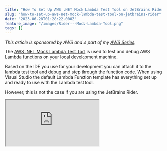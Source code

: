 ```yaml
---
title: "How To Set Up AWS .NET Mock Lambda Test Tool on JetBrains Rider"
slug: "how-to-set-up-aws-net-mock-lambda-test-tool-on-jetbrains-rider"
date: "2023-06-28T01:28:22.000Z"
feature_image: "/images/Rider---Mock-Lambda-Tool.png"
tags: []
---
```


_This article is sponsored by AWS and is part of my [AWS Series](__GHOST_URL__/tag/aws/)._

The [AWS .NET Mock Lambda Test Tool](https://github.com/aws/aws-lambda-dotnet/tree/master/Tools/LambdaTestTool#the-aws-net-mock-lambda-test-tool-preview) is used to test and debug AWS Lambda functions on your local development machine.

Based on the IDE you use for your development you can attach it to the lambda test tool and debug and step through the function code. When using Visual Studio the default Lambda Function template has everything set up and ready to use with the Lambda test tool.

However, this is not the case if you are using the JetBrains Rider.

<iframe src="https://www.youtube.com/embed/oAXB\_QB3jAk?feature=oembed" />

In this post, let’s quickly learn how to set up JetBrains Rrider to work with the .NET Mock Lambda test tool.

AWS .NET Mock Lambda Test Tool
------------------------------

The Mock Lambda Tool helps test the Lambda function locally without deploying it to an AWS environment.

📢

_**Note:** This tool is not a local Lambda environment. This tool is optimized for quick local debugging with minimal dependencies._

The tool is available as a .NET Global tools and can be installed via command line from NuGet. You can find more installation instructions [here](https://github.com/aws/aws-lambda-dotnet/tree/master/Tools/LambdaTestTool#installing-and-running).

    dotnet tool install -g Amazon.Lambda.TestTool-6.0

Setting Up JetBrains Rider With Mock Lambda Test Tool
-----------------------------------------------------

You can find the official instructions to set up the mock lambda test tool with JetBrains Rider [here](https://github.com/aws/aws-lambda-dotnet/tree/master/Tools/LambdaTestTool#configure-for-jetbrains-rider).

We will see two different ways to set up Mock Lambda Test Tool to work with Rider.

### Using Rider .run file

JetBrains Rider uses [run/debug configurations](https://www.jetbrains.com/help/rider/Run_Debug_Configuration.html) to run, debug, deploy, and test your code. Each configuration is a named set of startup properties that define what to execute and what parameters and environment should be used.

1.  Add a new Configuration
2.  Select .NET Executable Configuration Type as shown below

![Adding a .NET Executable type run/debug configuration in JetBrains Rider.](/images/image-15.png)

3\.  Specify the 'Exe path' for the configuration → This is the path to the global Mock Lambda Test tool dll (`Amazon.Lambda.TestTool.BlazorTester.dll`).  
You can find the DLL in the `/.dotnet/tools` folder where the global tools are installed.

4\.  Specify the 'Working Directory' → This is the root of the AWS Lambda Function Project.

![](/images/image-16.png)

Clicking apply and running the project with the new configuration, launches and attaches Rider to the Mock Lambda Test Tool for debugging.

#### Save Configuration to Source Control

To save the configuration file as a project file, you can choose the `Store as project file` option, when creating the run/debug configuration.

This will save the config to a file in the solution and can be checked into source control so that it's available to all team members using JetBrains Rider.

Below is a sample `run.xml` file with the Mock Lambda Test Tool configuration.

Since it uses a relative path to the .NET mock lambda test tool and the project folder, this will work fine on any machine as long as they have the mock tool installed.

    <component name="ProjectRunConfigurationManager">
      <configuration default="false" name="Mock Lambda Test Tool" type="RunExe" factoryName=".NET Executable">
        <option name="EXE_PATH" value="$USER_HOME$/.dotnet/tools/.store/amazon.lambda.testtool-6.0/0.12.2/amazon.lambda.testtool-6.0/0.12.2/tools/net6.0/any/Amazon.Lambda.TestTool.BlazorTester.dll" />
        <option name="PROGRAM_PARAMETERS" value="" />
        <option name="WORKING_DIRECTORY" value="$PROJECT_DIR$/Rider.lambda/src/Rider.lambda/" />
        <option name="PASS_PARENT_ENVS" value="1" />
        <option name="USE_EXTERNAL_CONSOLE" value="0" />
        <option name="USE_MONO" value="0" />
        <option name="RUNTIME_ARGUMENTS" value="" />
        <method v="2">
          <option name="Build Solution" enabled="true" />
        </method>
      </configuration>
    </component>

### Using launchsettings.json File

Visual Studio by default uses the `launcsettings.json` file to store the mock labda test tool run/debug configuration.

Below are the default settings when creating an AWS Lambda project in Visual Studio.

    {
      "profiles": {
        "Mock Lambda Test Tool": {
          "commandName": "Executable",
          "commandLineArgs": "--port 5050",
          "workingDirectory": ".\\bin\\$(Configuration)\\net6.0",
          "executablePath": "%USERPROFILE%\\.dotnet\\tools\\dotnet-lambda-test-tool-6.0.exe"
        }
      }
    }

This automatically sets up the .NET Mock Lambda Test tool and is automatically launched as soon as you run the application.

The same config however does not work with JetBrains Rider.

However, we can slightly modify this (or add a new profile) to work with JetBrains Rider.

Instead of running the `dotnet-lambda-test-tool-6.0.exe` directly, we can run it as a dotnet application just like we set up the .NET Executable run/debug configuration in the previous method.

    {
      "profiles": {
        "Mock Lambda Test Tool (Rider)": {
          "commandName": "Executable",
          "commandLineArgs": "%USERPROFILE%/.dotnet/tools/.store/amazon.lambda.testtool-6.0/0.12.2/amazon.lambda.testtool-6.0/0.12.2/tools/net6.0/any/Amazon.Lambda.TestTool.BlazorTester.dll --port 5050",
          "workingDirectory": "$(ProjectDir)",
          "executablePath": "dotnet"
        }
      }
    }

The above profile uses the `dotnet` executable and launches the Mock Lamba Test Tool ( `Amazon.Lambda.TestTool.BlazorTester.dll`) on port 5050.

Selecting this profile on Rider and running the application also launches the Mock Lambda Test tool and attaches the debugger to the application code.

⚠️

_Remember to update the NuGet version numbers in the path when you update your version of the .NET Mock Lambda Test Tool._

The same profile also works with Visual Studio. You can choose to use the same or have two profiles - one for Visual Studio and one for Rider.